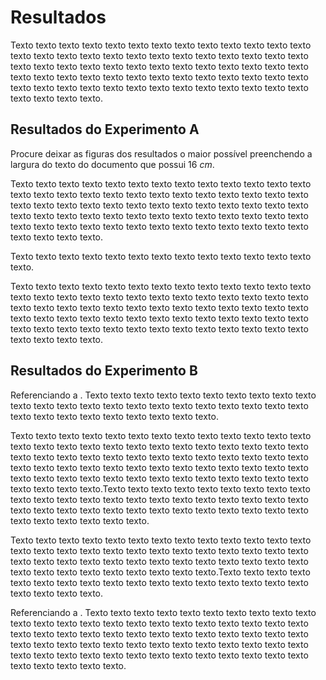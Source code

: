 # Resultados {#resultados}

Texto texto texto texto texto texto texto texto texto texto texto texto texto texto texto texto texto texto texto texto texto texto texto texto texto texto texto texto texto texto texto texto texto texto texto texto texto texto texto texto texto texto texto texto texto texto texto texto texto texto texto texto texto texto texto texto texto texto texto texto texto texto texto texto texto texto texto texto texto.

## Resultados do Experimento A {#sec:resultados-do-experimento-a}

Procure deixar as figuras dos resultados o maior possível preenchendo a largura do texto do documento que possui $16~cm$.

\begin{figure}[h!]
    \captionsetup{width=16cm}
	\Caption{\label{fig:tensaoimpedanciahumana} Gráfico de tensão considerando a impedância humana}
	%\centering
	\UFCfig{}{
		\fbox{\includegraphics[width=16cm]{figure/tensaoimpedanciahumana}}
	}{
		\Fonte{elaborado pelo autor (2016).}
	}	
\end{figure}

Texto texto texto texto texto texto texto texto texto texto texto texto texto texto texto texto texto texto texto texto texto texto texto texto texto texto texto texto texto texto texto texto texto texto texto texto texto texto texto texto texto texto texto texto texto texto texto texto texto texto texto texto texto texto texto texto texto texto texto texto texto texto texto texto texto texto texto texto texto.

\begin{figure}[h!]
	\captionsetup{width=16cm}
	\Caption{\label{fig-grafico-1}Produção anual das dissertações de mestrado e teses de doutorado entre os anos de 1990 e 2008}		
	\IBGEtab{}{
		\fbox{\includegraphics[width=16cm]{figure/figura-3}}
	}{
	\Fonte{elaborado pelo autor (2016).}
}
\end{figure}

Texto texto texto texto texto texto texto texto texto texto texto texto texto texto.

Texto texto texto texto texto texto texto texto texto texto texto texto texto texto texto texto texto texto texto texto texto texto texto texto texto texto texto texto texto texto texto texto texto texto texto texto texto texto texto texto texto texto texto texto texto texto texto texto texto texto texto texto texto texto texto texto texto texto texto texto texto texto texto texto texto texto texto texto texto.

## Resultados do Experimento B {#sec:resultados-do-experimento-b}

Referenciando a \autoref{tab:notas}. Texto texto texto texto texto texto texto texto texto texto texto texto texto texto texto texto texto texto texto texto texto texto texto texto texto texto texto texto texto texto texto texto.

\begin{table}[!ht]	
	%\centering
	\captionsetup{width=11.3cm}%ATENÇÃO: Ajuste a largura do título
	\Caption{\label{tab:notas} Notas dos participantes nas avaliações A, B e C}	
	\IBGEtab{}{
		\begin{tabular}{crrr}
			\toprule
			Identificação dos participantes & Avaliação A & Avaliação B &                        Avaliação C \\
			\midrule \midrule
			Participante 1 & 7 & 9 & 10\\
			Participante 2 & 8 & 2 & 1\\
			Participante 3 & 5 & 10 & 6 \\
			Participante 4 & 3 & 1 & 4\\
			Participante 5 & 2 & 4 & 1\\
			Participante 6 & 0 & 7 & 2\\
			\bottomrule
		\end{tabular}
	}{
	\Fonte{elaborado pelo autor (2016).}
}
\end{table}

Texto texto texto texto texto texto texto texto texto texto texto texto texto texto texto texto texto texto texto texto texto texto texto texto texto texto texto texto texto texto texto texto texto texto texto texto texto texto texto texto texto texto texto texto texto texto texto texto texto texto texto texto texto texto texto texto texto texto texto texto texto texto texto texto texto texto texto texto texto.Texto texto texto texto texto texto texto texto texto texto texto texto texto texto texto texto texto texto texto texto texto texto texto texto texto texto texto texto texto texto texto texto texto texto texto texto texto texto texto texto texto.

Texto texto texto texto texto texto texto texto texto texto texto texto texto texto texto texto texto texto texto texto texto texto texto texto texto texto texto texto texto texto texto texto texto texto texto texto texto texto texto texto texto texto texto texto texto texto texto texto.Texto texto texto texto texto texto texto texto texto texto texto texto texto texto texto texto texto texto texto texto texto.

Referenciando a \autoref{tab:notas}. Texto texto texto texto texto texto texto texto texto texto texto texto texto texto texto texto texto texto texto texto texto texto texto texto texto texto texto texto texto texto texto texto texto texto texto texto texto texto texto texto texto texto texto texto texto texto texto texto texto texto texto texto texto texto texto texto texto texto texto texto texto texto texto texto texto texto texto.
